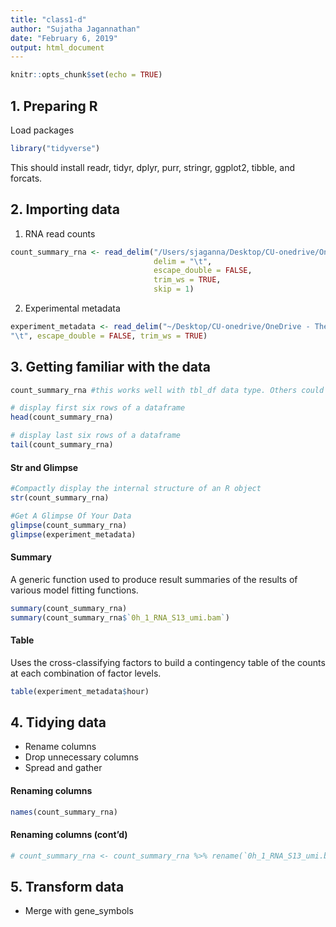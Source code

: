 ```yaml
---
title: "class1-d"
author: "Sujatha Jagannathan"
date: "February 6, 2019"
output: html_document
---
```


```r
knitr::opts_chunk$set(echo = TRUE)
```

## 1. Preparing R
Load packages  
```r
library("tidyverse")
```
This should install readr, tidyr, dplyr, purr, stringr, ggplot2, tibble, and forcats.

## 2. Importing data
1. RNA read counts  
```r
count_summary_rna <- read_delim("/Users/sjaganna/Desktop/CU-onedrive/OneDrive - The University of Colorado Denver/08-teaching/2018_MOLB7910/1-class1/data/count_summary_rna.tsv", 
                                delim = "\t", 
                                escape_double = FALSE, 
                                trim_ws = TRUE, 
                                skip = 1)
```

2. Experimental metadata
```r
experiment_metadata <- read_delim("~/Desktop/CU-onedrive/OneDrive - The University of Colorado Denver/08-teaching/molb7910/1-class1/data/experiment-metadata.txt",
"\t", escape_double = FALSE, trim_ws = TRUE)
```

## 3. Getting familiar with the data

```r
count_summary_rna #this works well with tbl_df data type. Others could take a LONG time  

# display first six rows of a dataframe
head(count_summary_rna) 

# display last six rows of a dataframe
tail(count_summary_rna)  
```

#### Str and Glimpse
```r
#Compactly display the internal structure of an R object
str(count_summary_rna)

#Get A Glimpse Of Your Data
glimpse(count_summary_rna)
glimpse(experiment_metadata)
```

#### Summary

A generic function used to produce result summaries of the results of various model fitting functions.
```r
summary(count_summary_rna)
summary(count_summary_rna$`0h_1_RNA_S13_umi.bam`)
```

#### Table
Uses the cross-classifying factors to build a contingency table of the counts at each combination of factor levels.
```r
table(experiment_metadata$hour)
```

## 4. Tidying data

- Rename columns
- Drop unnecessary columns
- Spread and gather

#### Renaming columns
```r
names(count_summary_rna)
```

#### Renaming columns (cont'd)
```r
# count_summary_rna <- count_summary_rna %>% rename(`0h_1_RNA_S13_umi.bam`, hour1_rep1)
```

## 5. Transform data

- Merge with gene_symbols